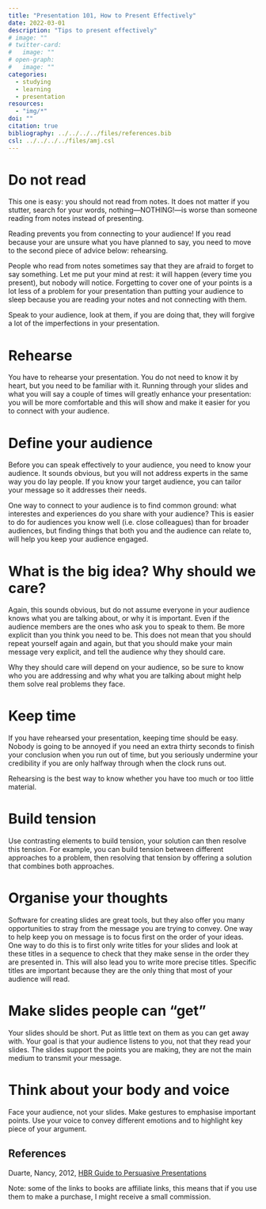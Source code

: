 ```yaml
---
title: "Presentation 101, How to Present Effectively"
date: 2022-03-01
description: "Tips to present effectively"
# image: ""
# twitter-card:
#   image: ""
# open-graph:
#   image: ""
categories:
  - studying
  - learning
  - presentation
resources:
  - "img/*"
doi: ""
citation: true
bibliography: ../../../../files/references.bib
csl: ../../../../files/amj.csl
---
```




# Do not read

This one is easy: you should not read from notes. It does not matter if you stutter, search for your words, nothing—NOTHING!—is worse than someone reading from notes instead of presenting. 

Reading prevents you from connecting to your audience! If you read because your are unsure what you have planned to say, you need to move to the second piece of advice below: rehearsing.

People who read from notes sometimes say that they are afraid to forget to say something. Let me put your mind at rest: it will happen (every time you present), but nobody will notice. Forgetting to cover one of your points is a lot less of a problem for your presentation than putting your audience to sleep because you are reading your notes and not connecting with them.

Speak to your audience, look at them, if you are doing that, they will forgive a lot of the imperfections in your presentation.

# Rehearse

You have to rehearse your presentation. You do not need to know it by heart, but you need to be familiar with it. Running through your slides and what you will say a couple of times will greatly enhance your presentation: you will be more comfortable and this will show and make it easier for you to connect with your audience.

# Define your audience

Before you can speak effectively to your audience, you need to know your audience. It sounds obvious, but you will not address experts in the same way you do lay people. If you know your target audience, you can tailor your message so it addresses their needs.

One way to connect to your audience is to find common ground: what interestes and experiences do you share with your audience? This is easier to do for audiences you know well (i.e. close colleagues) than for broader audiences, but finding things that both you and the audience can relate to, will help you keep your audience engaged.

# What is the big idea? Why should we care?

Again, this sounds obvious, but do not assume everyone in your audience knows what you are talking about, or why it is important. Even if the audience members are the ones who ask you to speak to them. Be more explicit than you think you need to be. This does not mean that you should repeat yourself again and again, but that you should make your main message very explicit, and tell the audience why they should care.

Why they should care will depend on your audience, so be sure to know who you are addressing and why what you are talking about might help them solve real problems they face.

# Keep time

If you have rehearsed your presentation, keeping time should be easy. Nobody is going to be annoyed if you need an extra thirty seconds to finish your conclusion when you run out of time, but you seriously undermine your credibility if you are only halfway through when the clock runs out.

Rehearsing is the best way to know whether you have too much or too little material. 

# Build tension

Use contrasting elements to build tension, your solution can then resolve this tension. For example, you can build tension between different approaches to a problem, then resolving that tension by offering a solution that combines both approaches.

# Organise your thoughts

Software for creating slides are great tools, but they also offer you many opportunities to stray from the message you are trying to convey. One way to help keep you on message is to focus first on the order of your ideas. One way to do this is to first only write titles for your slides and look at these titles in a sequence to check that they make sense in the order they are presented in. This will also lead you to write more precise titles. Specific titles are important because they are the only thing that most of your audience will read.

# Make slides people can "get"

Your slides should be short. Put as little text on them as you can get away with. Your goal is that your audience listens to you, not that they read your slides. The slides support the points you are making, they are not the main medium to transmit your message.

# Think about your body and voice

Face your audience, not your slides. Make gestures to emphasise important points. Use your voice to convey different emotions and to highlight key piece of your argument.

## References

Duarte, Nancy, 2012, [HBR Guide to Persuasive Presentations](https://uk.bookshop.org/a/7155/9781422187104)




Note: some of the links to books are affiliate links, this means that if you use them to make a purchase, I might receive a small commission.